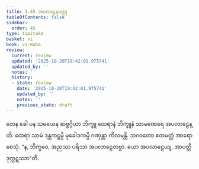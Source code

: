```yaml
---
title: 1.45 အပလာဠနဝတ္ထု
tableOfContents: false
sidebar:
  order: 45
type: tipitaka
basket: vi
book: vi-maha
review:
  current: review
  updated: '2025-10-20T19:42:01.975741'
  updated_by: ''
  notes: ''
  history:
  - state: review
    date: '2025-10-20T19:42:01.975741'
    updated_by: ''
    notes: ''
    previous_state: draft
---
```



<DynamicBreadcrumb />


<ReviewStatus review={frontmatter.review} showDetails={true} />

<HypothesisAnnotation frontmatter={frontmatter} />

<Paragraph number="480" book="vi-maha">
တေန ခေါ ပန သမယေန ဆဗ္ဗဂ္ဂိယာ ဘိက္ခူ ထေရာနံ ဘိက္ခူနံ သာမဏေရေ အပလာဠေန္တိ. ထေရာ သာမံ ဒန္တကဋ္ဌမ္ပိ မုခေါဒကမ္ပိ ဂဏှန္တာ ကိလမန္တိ. ဘဂဝတော ဧတမတ္ထံ အာရောစေသုံ. “န, ဘိက္ခဝေ, အညဿ ပရိသာ အပလာဠေတဗ္ဗာ. ယော အပလာဠေယျ, အာပတ္တိ ဒုက္ကဋဿာ”တိ.
</Paragraph>